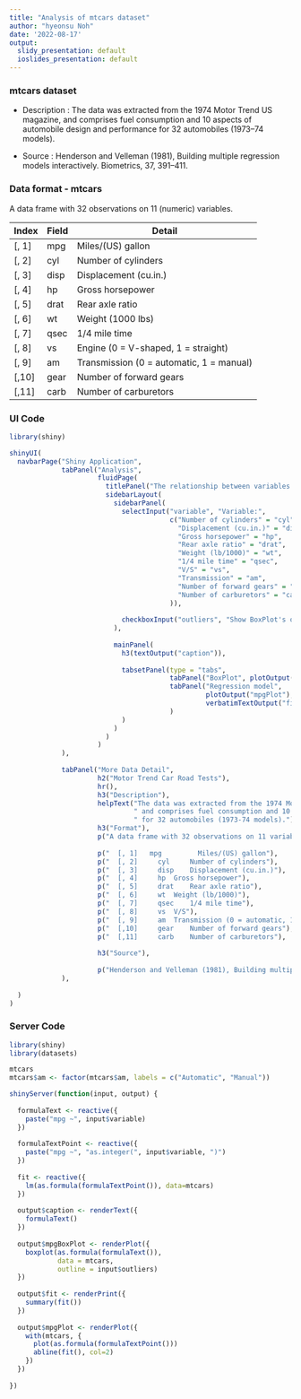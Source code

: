 ```yaml
---
title: "Analysis of mtcars dataset"
author: "hyeonsu Noh"
date: '2022-08-17'
output:
  slidy_presentation: default
  ioslides_presentation: default
---
```


### mtcars dataset
- Description :
The data was extracted from the 1974 Motor Trend US magazine, and comprises fuel consumption and 10 aspects of automobile design and performance for 32 automobiles (1973–74 models).

- Source :
Henderson and Velleman (1981), Building multiple regression models interactively. Biometrics, 37, 391–411.


### Data format - mtcars
A data frame with 32 observations on 11 (numeric) variables.

| Index | Field |Detail |
------- | ----- | ------ |
| [, 1]	| mpg	| Miles/(US) gallon |
| [, 2]	| cyl	| Number of cylinders |
| [, 3]	| disp | Displacement (cu.in.) |
| [, 4]	| hp |	Gross horsepower |
| [, 5]	| drat |	Rear axle ratio |
| [, 6]	| wt |	Weight (1000 lbs) |
| [, 7]	| qsec |	1/4 mile time |
| [, 8]	| vs |	Engine (0 = V-shaped, 1 = straight) |
| [, 9]	| am |	Transmission (0 = automatic, 1 = manual) |
| [,10]	| gear |	Number of forward gears |
| [,11]	| carb |	Number of carburetors |


### UI Code
```r
library(shiny)

shinyUI(
  navbarPage("Shiny Application",
             tabPanel("Analysis",
                      fluidPage(
                        titlePanel("The relationship between variables and miles per gallon (MPG)"),
                        sidebarLayout(
                          sidebarPanel(
                            selectInput("variable", "Variable:",
                                        c("Number of cylinders" = "cyl",
                                          "Displacement (cu.in.)" = "disp",
                                          "Gross horsepower" = "hp",
                                          "Rear axle ratio" = "drat",
                                          "Weight (lb/1000)" = "wt",
                                          "1/4 mile time" = "qsec",
                                          "V/S" = "vs",
                                          "Transmission" = "am",
                                          "Number of forward gears" = "gear",
                                          "Number of carburetors" = "carb"
                                        )),
                            
                            checkboxInput("outliers", "Show BoxPlot's outliers", FALSE)
                          ),
                          
                          mainPanel(
                            h3(textOutput("caption")),
                            
                            tabsetPanel(type = "tabs", 
                                        tabPanel("BoxPlot", plotOutput("mpgBoxPlot")),
                                        tabPanel("Regression model", 
                                                 plotOutput("mpgPlot"),
                                                 verbatimTextOutput("fit")
                                        )
                            )
                          )
                        )
                      )
             ),
            
             tabPanel("More Data Detail",
                      h2("Motor Trend Car Road Tests"),
                      hr(),
                      h3("Description"),
                      helpText("The data was extracted from the 1974 Motor Trend US magazine,",
                               " and comprises fuel consumption and 10 aspects of automobile design and performance",
                               " for 32 automobiles (1973-74 models)."),
                      h3("Format"),
                      p("A data frame with 32 observations on 11 variables."),
                      
                      p("  [, 1]   mpg         Miles/(US) gallon"),
                      p("  [, 2]	 cyl	 Number of cylinders"),
                      p("  [, 3]	 disp	 Displacement (cu.in.)"),
                      p("  [, 4]	 hp	 Gross horsepower"),
                      p("  [, 5]	 drat	 Rear axle ratio"),
                      p("  [, 6]	 wt	 Weight (lb/1000)"),
                      p("  [, 7]	 qsec	 1/4 mile time"),
                      p("  [, 8]	 vs	 V/S"),
                      p("  [, 9]	 am	 Transmission (0 = automatic, 1 = manual)"),
                      p("  [,10]	 gear	 Number of forward gears"),
                      p("  [,11]	 carb	 Number of carburetors"),
                      
                      h3("Source"),
                      
                      p("Henderson and Velleman (1981), Building multiple regression models interactively. Biometrics, 37, 391-411.")
             ),
           
  )
)
```

### Server Code
```r
library(shiny)
library(datasets)

mtcars
mtcars$am <- factor(mtcars$am, labels = c("Automatic", "Manual"))

shinyServer(function(input, output) {
  
  formulaText <- reactive({
    paste("mpg ~", input$variable)
  })
  
  formulaTextPoint <- reactive({
    paste("mpg ~", "as.integer(", input$variable, ")")
  })
  
  fit <- reactive({
    lm(as.formula(formulaTextPoint()), data=mtcars)
  })
  
  output$caption <- renderText({
    formulaText()
  })
  
  output$mpgBoxPlot <- renderPlot({
    boxplot(as.formula(formulaText()), 
            data = mtcars,
            outline = input$outliers)
  })
  
  output$fit <- renderPrint({
    summary(fit())
  })
  
  output$mpgPlot <- renderPlot({
    with(mtcars, {
      plot(as.formula(formulaTextPoint()))
      abline(fit(), col=2)
    })
  })
  
})

```

```r

```

